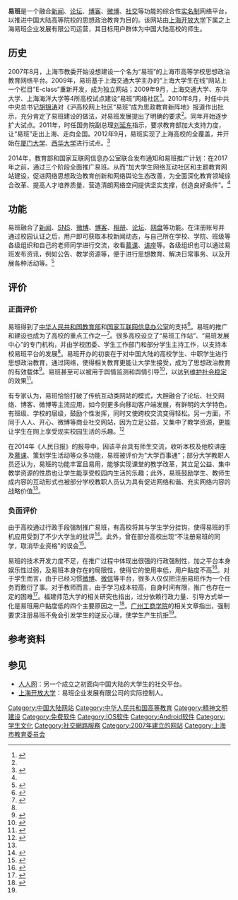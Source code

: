 {{TA|G1=IT}}

{{Infobox website
| name           = 易班网
| logo           = Yiban Logo.png
| logo_size      = 150px
| url            = {{url|www.yiban.cn}}
| owner          = 上海易班企业发展有限公司
| commercial     = 自称非商业性
| type           = [[新闻|新闻]]、[[SNS|SNS]]、[[微博|微博]]、[[博客|博客]]、[[相册|相册]]、[[电子公告牌|论坛]]等
| language       = [[简体中文|简体中文]]
| registration   = 需要（[[中国网络实名制|实名制]]）
| launch_date    = {{Start date and age|2009}}
}}

'''易班'''是一个融合[[新闻|新闻]]、[[电子公告牌|论坛]]、[[博客|博客]]、[[微博|微博]]、[[SNS|社交]]等功能的综合性[[中国网络实名制|实名制]]网络平台，以推进中国大陆高等院校的思想政治教育为目的。该网站由[[上海开放大学|上海开放大学]]下属之上海易班企业发展有限公司运营，其目标用户群体为中国大陆高校的师生。

==历史==
2007年8月，上海市教委开始设想建设一个名为“易班”的上海市高等学校思想政治教育网络平台。2009年，易班基于上海交通大学主办的“上海大学生在线”网站上一个栏目“E-class”重新开发，成为独立网站；2009年9月，上海交通大学、东华大学、上海海洋大学等4所高校试点建设“易班”网络社区<ref>{{cite news|title=【互联网+教育】易班网 不一般的“万能”高校社区平台|url=http://sh.people.com.cn/n2/2016/0623/c134768-28556078.html|work=人民网|date=2016-06-23|accessdate=2019-01-31|archive-date=2019-01-31|archive-url=https://web.archive.org/web/20190131104619/http://sh.people.com.cn/n2/2016/0623/c134768-28556078.html|dead-url=no}}</ref>。2010年8月，时任中共中央总书记[[胡锦涛|胡锦涛]]对《沪高校网上社区“易班”成为思政教育新阵地》报道作出批示，充分肯定了易班建设的做法，对易班发展提出了明确的要求<ref name="j1" />。同年开始逐步扩大试点。2011年，时任国务院副总理[[刘延东|刘延东]]指示，要求教育部加大支持力度，让“易班”走出上海、走向全国。2012年9月，易班实现了上海高校的全覆盖，并开始在[[厦门大学|厦门大学]]、[[西华大学|西华大学]]进行试点。<ref name="gzgs">{{cite journal |author1=江振刚 |title=高等学校易班平台推广建设探析 |journal=企业与教育 |date=2017 |issue=8 |pages=60-61 |doi=10.3969/j.issn.1000-9671.2017.08.032}}</ref>

2014年，教育部和国家互联网信息办公室联合发布通知和易班推广计划：在2017年之前，通过三个阶段全面推广易班。从而“加大学生网络互动社区和主题教育网站建设，促进网络思想政治教育创新和网络舆论生态改善，为全面深化教育领域综合改革、提高人才培养质量、营造清朗网络空间提供坚实支撑，创造良好条件”。<ref name="jyb1" />

==功能==

易班融合了[[新闻|新闻]]、[[SNS|SNS]]、[[微博|微博]]、[[博客|博客]]、[[相册|相册]]、[[电子公告牌|论坛]]、[[网盘|网盘]]等功能。在注册账号并通过校园认证之后，用户即可获取本校新闻动态，与自己所在学校、学院、班级等各级组织和自己的老师同学进行交流，收看[[慕课|慕课]]、[[讲座|讲座]]等。各级组织也可以通过易班发布资讯，例如公告、教学资源等，便于进行思想教育、解决日常事务、以及开展各种活动等。<ref name="rmrb">{{cite news |author1=姜泓冰 |title=易班网 不一般 |url=http://gs.people.com.cn/n/2014/0718/c188871-21704279.html |accessdate=2019-01-31 |work=人民日报 |agency=人民日报社 |date=2014-07-18 |archive-date=2019-01-31 |archive-url=https://web.archive.org/web/20190131104620/http://gs.people.com.cn/n/2014/0718/c188871-21704279.html |dead-url=no }}</ref>

==评价==
=== 正面评价 ===
易班得到了[[中华人民共和国教育部|中华人民共和国教育部]]和[[国家互联网信息办公室|国家互联网信息办公室]]的支持<ref name="jyb1">{{cite web|url=http://www.moe.gov.cn/publicfiles/business/htmlfiles/moe/moe_1779/201502/183854.html|title=教育部办公厅 国家互联网信息办公室秘书局关于印发《“易班”推广行动计划和中国大学生在线引领工程实施方案》的通知|access-date=2016-03-07|archive-url=https://web.archive.org/web/20160308121323/http://www.moe.edu.cn/publicfiles/business/htmlfiles/moe/moe_1779/201502/183854.html|archive-date=2016-03-08|dead-url=no}}</ref>。易班的推广和建设也成为了高校的重点工作之一<ref name="cqdx">{{cite news|url=http://gaokao.chsi.com.cn/gkxx/yxzs/201510/20151029/1508552616.html|title=重庆大学“三个构建”积极推进易班建设|date=2015-10-29|publisher=重庆大学|access-date=2016-03-07|archive-url=https://web.archive.org/web/20160308110851/http://gaokao.chsi.com.cn/gkxx/yxzs/201510/20151029/1508552616.html|archive-date=2016-03-08|dead-url=no}}</ref>。很多高校设立了“易班工作站”、“易班发展中心”的专门机构，并由学校团委、学生工作部门和部分学生主持工作，以支持本校易班平台的发展<ref name="rmrb" />。易班开办的初衷在于对中国大陆的高校学生、中职学生进行思想政治教育，通过网络，使得相关教育更能让大学生接受，成为了思想政治教育的有效载体<ref name="j3">{{cite journal zh|title=论微信息时代开展思想政治教育的有效载体——以学生网络互动社区易班为例|url=http://www.cnki.com.cn/Article/CJFDTOTAL-ZGSG201304021.htm|author1=王强|author2=朱惠斌|journal=四川理工学院学报(社会科学版)|year=2013|issue=4|access-date=2019-02-02|archive-date=2019-04-23|archive-url=https://web.archive.org/web/20190423120513/http://www.cnki.com.cn/Article/CJFDTOTAL-ZGSG201304021.htm|dead-url=no}}</ref>。易班甚至可以被用于舆情监测和舆情引导<ref>{{cite journal |author1=虞晨洁 |author2=朱佳樑 |title=基于易班的高校网络舆情监测引导长效机制研究 |journal=新西部(理论版) |date=2015 |issue=01 |doi=10.3969/j.issn.1009-8607.2015.01.065 |accessdate=2019-01-31}}</ref>，以达到[[维稳|维护社会稳定]]的效果<ref>{{cite journal |author1=张建利 |author2=李羽佳 |title=基于易班平台的高校网络舆情事件化解与引导机制研究 |journal=思想理论教育 |date=2014 |issue=9 |url=http://www.cnki.com.cn/Article/CJFDTotal-SLLJ201409016.htm |issn=1007-192X |access-date=2019-01-31 |archive-date=2019-06-09 |archive-url=https://web.archive.org/web/20190609091827/http://www.cnki.com.cn/Article/CJFDTotal-SLLJ201409016.htm |dead-url=no }}</ref>。

有专家认为，易班恰恰打破了传统互动类网站的模式，大胆融合了论坛、社交网络、博客、微博等主流应用，如今则更多向移动客户端发展，有鲜明的大学特色，有班级、学校的层级，鼓励个性发挥，同时又使跨校交流变得轻松。另一方面，不同于人人、开心、微博等商业社交网站，因为立足公益，又集中了教学资源，更能让学生在网上享受现实校园生活的乐趣。<ref>{{cite news|url=http://media.people.com.cn/n/2014/0718/c40606-25297052.html|title=易班网不一般 推广5年实名用户破160万覆盖50万学生|author=姜泓冰|work=人民网|date=2014-07-18|access-date=2016-03-07|archive-url=https://web.archive.org/web/20150425165911/http://media.people.com.cn/n/2014/0718/c40606-25297052.html|archive-date=2015-04-25|dead-url=no}}</ref>

在2014年《人民日报》的报导中，因该平台具有师生交流，收听本校及他校讲座及[[慕课|慕课]]、策划学生活动等众多功能，易班被评价为“大学百事通”；部分大学教职人员还认为，易班的功能丰富且易用，能够实现课堂的教学改革，其立足公益、集中教学资源的性质也让学生能享受校园内生活的乐趣；此外，易班鼓励学生、教师生成内容的互动形式也被部分学校教职人员认为具有促进网络和谐、充实网络内容的战略价值<ref name="rmrb" />。

===负面评价===
由于高校通过行政手段强制推广易班，有高校将其与学生学分挂钩，使得易班的手机应用受到了不少大学生的批评<ref>{{cite news |author1=董雪 |author2=唐弢 |author3=吴剑锋 |title=打热水一个发学分一个，这些强制使用的APP是服务还是裹挟了大学生？ |url=http://www.xinhuanet.com/fortune/2018-11/10/c_1123694507.htm |accessdate=2019-01-31 |agency=新华社 |date=2018-11-10 |archive-url=https://web.archive.org/web/20181116182618/http://www.xinhuanet.com/fortune/2018-11/10/c_1123694507.htm |archive-date=2018-11-16 |dead-url=no }}</ref>。此外，曾在部分高校出现“不注册易班的同学，取消毕业资格”的误会<ref name="hqsb">{{cite news|url=http://china.huanqiu.com/article/2016-01/8388679.html|title=曝某高校学生不注册"易班”就取消毕业资格:谣言|date=2016-01-15|publisher=广西新闻网|work=环球网|access-date=2016-03-07|archive-url=https://web.archive.org/web/20160308102949/http://china.huanqiu.com/article/2016-01/8388679.html|archive-date=2016-03-08|dead-url=no}}</ref>。

易班的技术开发力度不足，在推广过程中体现出很强的行政强制性，加之平台本身娱乐性过弱，及易班本身存在的局限性，使得它的使用率低，用户黏度不高<ref name="j2">{{cite journal zh|title=移动互联网背景下“易班”建设与发展分析|author=陈运动|journal=思想政治课研究|issue=2015年02期|pages=54-57|url=http://www.cnki.com.cn/Article/CJFDTotal-ZZKY201502013.htm|access-date=2019-02-02|archive-date=2019-06-11|archive-url=https://web.archive.org/web/20190611202902/http://www.cnki.com.cn/Article/CJFDTotal-ZZKY201502013.htm|dead-url=no}}</ref>。对于学生而言，由于已经习惯[[新浪微博|微博]]、[[微信|微信]]等平台，很多人仅仅把注册易班作为一个任务而敷衍了事。对于教师而言，由于学习成本较高，自身时间有限，推广也存在一定的困难<ref name="j1">{{cite journal zh|title=微时代背景下易班活跃度提升对策研究|author=刘柱|journal=现代经济信息|issue=2015年22期|pages=350-352|doi=10.3969/j.issn.1001-828X.2015.22.289|url=http://www.wanfangdata.com.cn/details/detail.do?_type=perio&id=xdjjxx201522289|access-date=2019-02-02|archive-date=2019-06-06|archive-url=https://web.archive.org/web/20190606143550/http://www.wanfangdata.com.cn/details/detail.do?_type=perio&id=xdjjxx201522289|dead-url=no}}</ref>。福建师范大学的相关研究也指出，过分依赖行政力量、引导方式单一化是易班用户黏度低的四个主要原因之一<ref>{{cite journal |author1=林炜 |title=高校易班存在的问题和提高用户黏度对策研究——以福建省部分本科高校为例 |journal=艺术科技 |date=2016 |issue=07 |doi=10.3969/j.issn.1004-9436.2016.07.040 |accessdate=2019-01-31}}</ref>。[[广州工商学院|广州工商学院]]的相关文章指出，强制要求注册易班不免会引发学生的逆反心理，使学生产生抗拒<ref name="gzgs" />。

==参考资料==
{{reflist|30em}}

==参见==
* [[人人网|人人网]]：另一个成立之初面向中国大陆的大学生的社交平台。
* [[上海开放大学|上海开放大学]]：易班企业发展有限公司的实际控制人。

[[Category:中国大陆网站|Category:中国大陆网站]]
[[Category:中华人民共和国高等教育|Category:中华人民共和国高等教育]]
[[Category:精神文明建设|Category:精神文明建设]]
[[Category:免费软件|Category:免费软件]]
[[Category:IOS软件|Category:IOS软件]]
[[Category:Android软件|Category:Android软件]]
[[Category:学生文化|Category:学生文化]]
[[Category:社交網路服務|Category:社交網路服務]]
[[Category:2007年建立的网站|Category:2007年建立的网站]]
[[Category:上海市教育委员会|Category:上海市教育委员会]]